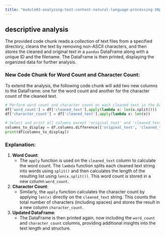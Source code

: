 ```yaml
---
title: "module03-analyzing-text-content-natural-language-processing-30pct/3-1-3-computer-lab.qmd"
---
```


## descriptive analysis

The provided code chunk reads a collection of text files from a specified directory, cleans the text by removing non-ASCII characters, and then stores the cleaned and original text in a `pandas` DataFrame along with a unique ID and the filename. The DataFrame is then printed, displaying the organized data for further analysis.

### New Code Chunk for Word Count and Character Count:

To extend the analysis, the following code chunk will add two new columns to the DataFrame: one for the word count and another for the character count of the cleaned text.

```python
# Perform word count and character count on each cleaned text in the DataFrame
df['word_count'] = df['cleaned_text'].apply(lambda x: len(x.split()))
df['character_count'] = df['cleaned_text'].apply(lambda x: len(x))

# Select and print all columns except 'original_text' and 'cleaned_text'
columns_to_display = df.columns.difference(['original_text', 'cleaned_text'])
print(df[columns_to_display])
```

### Explanation:

1. **Word Count**:
   - The `apply` function is used on the `cleaned_text` column to calculate the word count. The `lambda` function splits each cleaned text string into words using `split()` and then calculates the length of the resulting list using `len(x.split())`. This word count is stored in a new column `word_count`.

2. **Character Count**:
   - Similarly, the `apply` function calculates the character count by applying `len(x)` directly on the `cleaned_text` string. This counts the total number of characters (including spaces) and stores the result in a new column `character_count`.

3. **Updated DataFrame**:
   - The DataFrame is then printed again, now including the `word_count` and `character_count` columns, providing additional insights into the text length and structure.

